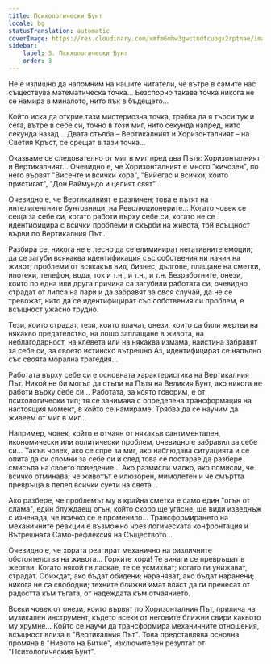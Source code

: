 ```yaml
---
title: Психологически Бунт
locale: bg
statusTranslation: automatic
coverImage: https://res.cloudinary.com/xmfm6mhw3gwctndtcubgx2rptnae/image/upload/v1740468922/small_cover_tratado_de_psicologia_revolucionaria_a4c0dca4e0.webp
sidebar:
    label: 3. Психологически Бунт
    order: 3
---
```

Не е излишно да напомним на нашите читатели, че вътре в самите нас съществува математическа точка... Безспорно такава точка никога не се намира в миналото, нито пък в бъдещето...

Който иска да открие тази мистериозна точка, трябва да я търси тук и сега, вътре в себе си, точно в този миг, нито секунда напред, нито секунда назад... Двата стълба – Вертикалният и Хоризонталният – на Светия Кръст, се срещат в тази точка...

Оказваме се следователно от миг в миг пред два Пътя: Хоризонталният и Вертикалният... Очевидно е, че Хоризонталният е много "кичозен", по него вървят "Висенте и всички хора", "Вийегас и всички, които пристигат", "Дон Раймундо и целият свят"...

Очевидно е, че Вертикалният е различен; това е пътят на интелигентните бунтовници, на Революционерите... Когато човек се сеща за себе си, когато работи върху себе си, когато не се идентифицира с всички проблеми и скърби на живота, той всъщност върви по Вертикалния Път...

Разбира се, никога не е лесно да се елиминират негативните емоции; да се загуби всякаква идентификация със собствения ни начин на живот; проблеми от всякакъв вид, бизнес, дългове, плащане на сметки, ипотеки, телефон, вода, ток и т.н., и т.н., и т.н. Безработните, онези, които по една или друга причина са загубили работата си, очевидно страдат от липса на пари и да забравят за своя случай, да не се тревожат, нито да се идентифицират със собствения си проблем, е всъщност ужасно трудно.

Тези, които страдат, тези, които плачат, онези, които са били жертви на някакво предателство, на лошо заплащане в живота, на неблагодарност, на клевета или на някаква измама, наистина забравят за себе си, за своето истинско вътрешно Аз, идентифицират се напълно със своята морална трагедия...

Работата върху себе си е основната характеристика на Вертикалния Път. Никой не би могъл да стъпи на Пътя на Великия Бунт, ако никога не работи върху себе си... Работата, за която говорим, е от психологически тип; тя се занимава с определена трансформация на настоящия момент, в който се намираме. Трябва да се научим да живеем от миг в миг...

Например, човек, който е отчаян от някакъв сантиментален, икономически или политически проблем, очевидно е забравил за себе си... Такъв човек, ако се спре за миг, ако наблюдава ситуацията и се опита да си спомни за себе си и след това се постарае да разбере смисъла на своето поведение... Ако размисли малко, ако помисли, че всичко отминава; че животът е илюзорен, мимолетен и че смъртта превръща в пепел всички суети на света...

Ако разбере, че проблемът му в крайна сметка е само един "огън от слама", един блуждаещ огън, който скоро ще угасне, ще види изведнъж с изненада, че всичко се е променило... Трансформирането на механичните реакции е възможно чрез логическата конфронтация и Вътрешната Само-рефлексия на Съществото...

Очевидно е, че хората реагират механично на различните обстоятелства на живота... Горките хора! Те винаги се превръщат в жертви. Когато някой ги ласкае, те се усмихват; когато ги унижават, страдат. Обиждат, ако бъдат обидени; нараняват, ако бъдат наранени; никога не са свободни; техните ближни имат власт да ги пренесат от радостта към тъгата, от надеждата към отчаянието.

Всеки човек от онези, които вървят по Хоризонталния Път, прилича на музикален инструмент, където всеки от неговите ближни свири каквото му хрумне... Който се научи да трансформира механичните отношения, всъщност влиза в "Вертикалния Път". Това представлява основна промяна в "Нивото на Битие", изключителен резултат от "Психологическия Бунт".

